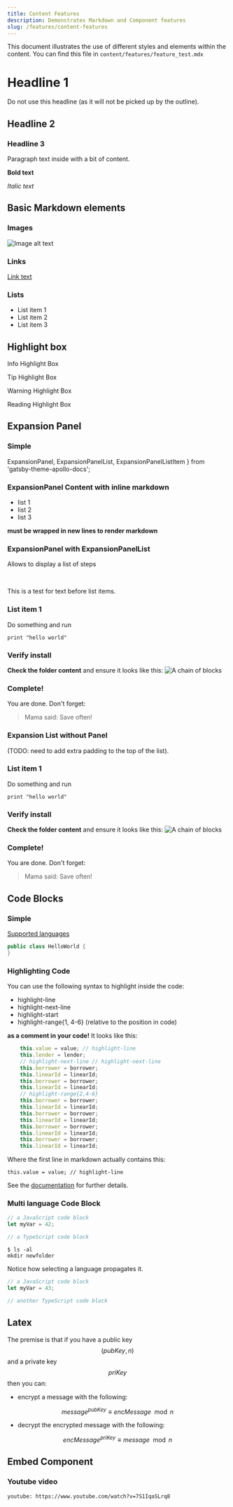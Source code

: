 ```yaml
---
title: Content Features
description: Demonstrates Markdown and Component features
slug: /features/content-features
---
```



This document illustrates the use of different styles and elements within the content. You can find this file in `content/features/feature_test.mdx`

# Headline 1
Do not use this headline (as it will not be picked up by the outline).

## Headline 2

### Headline 3

Paragraph text inside with a bit of content.

**Bold text**

*Italic text*


## Basic Markdown elements

### Images
![Image alt text](images/test_image.png)

### Links
[Link text](https://www.google.com)

### Lists

* List item 1
* List item 2
* List item 3

## Highlight box

<HighlightBox type="info">

Info Highlight Box

</HighlightBox>


<HighlightBox type="tip">

Tip Highlight Box

</HighlightBox>

<HighlightBox type="warn">

Warning Highlight Box

</HighlightBox>

<HighlightBox type="reading">

Reading Highlight Box

</HighlightBox>

## Expansion Panel

### Simple

  ExpansionPanel,
  ExpansionPanelList,
  ExpansionPanelListItem
} from 'gatsby-theme-apollo-docs';

<ExpansionPanel title="Expansion Panel Component Title">

### ExpansionPanel Content with inline markdown
* list 1
* list 2
* list 3


**must be wrapped in new lines to render markdown**

</ExpansionPanel>

### ExpansionPanel with ExpansionPanelList
Allows to display a list of steps

<ExpansionPanel title="How to use the ExpansionPanel component">
&nbsp;

This is a test for text before list items.

<ExpansionPanelList>
<ExpansionPanelListItem number="1">

### List item 1

Do something and run
```
print "hello world"
```

</ExpansionPanelListItem>
<ExpansionPanelListItem number="2">

### Verify install
**Check the folder content** and ensure it looks like this:
![A chain of blocks](images/test_image.png)

</ExpansionPanelListItem>
<ExpansionPanelListItem number="check">

### Complete!
You are done. Don't forget:
> Mama said: Save often!

</ExpansionPanelListItem>
</ExpansionPanelList>

</ExpansionPanel>

### Expansion List without Panel

(TODO: need to add extra padding to the top of the list).

<ExpansionPanelList>
<ExpansionPanelListItem number="1">

### List item 1

Do something and run
```
print "hello world"
```

</ExpansionPanelListItem>
<ExpansionPanelListItem number="2">

### Verify install
**Check the folder content** and ensure it looks like this:
![A chain of blocks](images/test_image.png)

</ExpansionPanelListItem>
<ExpansionPanelListItem number="check">

### Complete!
You are done. Don't forget:
> Mama said: Save often!

</ExpansionPanelListItem>
</ExpansionPanelList>

## Code Blocks

### Simple
[Supported languages](https://prismjs.com/#supported-languages)

```java
public class HelloWorld {
}
```


### Highlighting Code

You can use the following syntax to highlight inside the code:
* highlight-line
* highlight-next-line
* highlight-start
* highlight-range{1, 4-6} (relative to the position in code)

**as a comment in your code!** It looks like this:

```js
	this.value = value; // highlight-line
	this.lender = lender;
	// highlight-next-line // highlight-next-line
	this.borrower = borrower;
	this.linearId = linearId;
	this.borrower = borrower;
	this.linearId = linearId;
	// highlight-range{2,4-6}
	this.borrower = borrower;
	this.linearId = linearId;
	this.borrower = borrower;
	this.linearId = linearId;
	this.borrower = borrower;
	this.linearId = linearId;
	this.borrower = borrower;
	this.linearId = linearId;
```

Where the first line in markdown actually contains this:

`this.value = value; // highlight-line`

See the [documentation](https://www.gatsbyjs.org/packages/gatsby-remark-prismjs/#line-highlighting) for further details.

### Multi language Code Block


<MultiCodeBlock>

```js
// a JavaScript code block
let myVar = 42;
```

```ts
// a TypeScript code block
```

```shell
$ ls -al
mkdir newfolder
```

</MultiCodeBlock>

Notice how selecting a language propagates it.

<MultiCodeBlock>

```js
// a JavaScript code block
let myVar = 43;
```

```ts
// another TypeScript code block
```

</MultiCodeBlock>

## Latex

The premise is that if you have a public key $$(pubKey,n)$$ and a private key $$priKey$$ then you can:

* encrypt a message with the following:

$$message ^{pubKey} \equiv encMessage \mod n$$

* decrypt the encrypted message with the following:

$$encMessage ^{priKey} \equiv  message \mod n$$

## Embed Component

### Youtube video

`youtube: https://www.youtube.com/watch?v=7S1IqaSLrq8`

